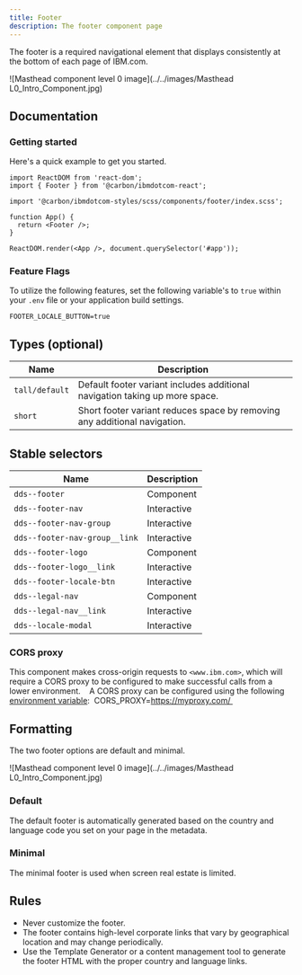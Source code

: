 ```yaml
---
title: Footer
description: The footer component page
---
```


<PageDescription>

The footer is a required navigational element that displays consistently at the bottom of each page of IBM.com. 

</PageDescription>

![Masthead component level 0 image](../../images/Masthead L0_Intro_Component.jpg)

## Documentation

### Getting started

Here's a quick example to get you started.

```import React from 'react';
import ReactDOM from 'react-dom';
import { Footer } from '@carbon/ibmdotcom-react';

import '@carbon/ibmdotcom-styles/scss/components/footer/index.scss';

function App() {
  return <Footer />;
}

ReactDOM.render(<App />, document.querySelector('#app'));
```

### Feature Flags

To utilize the following features, set the following variable's to `true` within your `.env` file or your application build settings.

```FOOTER_LOCALE_BUTTON=true```

## Types (optional)

| Name          | Description      
| ------------- | ----------- 
| `tall/default`| Default footer variant includes additional navigation taking up more space.
| `short`       | Short footer variant reduces space by removing any additional navigation. 


## Stable selectors

| Name                           | Description      
| ------------------------------ | ----------- 
| `dds--footer`                  | Component
| `dds--footer-nav`              | Interactive 
| `dds--footer-nav-group`        | Interactive
| `dds--footer-nav-group__link`  | Interactive 
| `dds--footer-logo`             | Component 
| `dds--footer-logo__link`       | Interactive
| `dds--footer-locale-btn`       | Interactive
| `dds--legal-nav`               | Component 
| `dds--legal-nav__link`         | Interactive
| `dds--locale-modal`            | Interactive

### CORS proxy 
This component makes cross-origin requests to `<www.ibm.com>`, which will require a CORS proxy to be configured to make successful calls from a lower environment. 
 
A CORS proxy can be configured using the following [environment variable](https://github.com/carbon-design-system/ibm-dotcom-library/blob/master/packages/react/docs/environment-variables.md): 
CORS_PROXY=https://myproxy.com/ 

## Formatting
The two footer options are default and minimal.

![Masthead component level 0 image](../../images/Masthead L0_Intro_Component.jpg)

### Default
The default footer is automatically generated based on the country and language code you set on your page in the metadata.

### Minimal
The minimal footer is used when screen real estate is limited.

## Rules
* Never customize the footer. 
* The footer contains high-level corporate links that vary by geographical location and may change periodically.
* Use the Template Generator or a content management tool to generate the footer HTML with the proper country and language        links.
